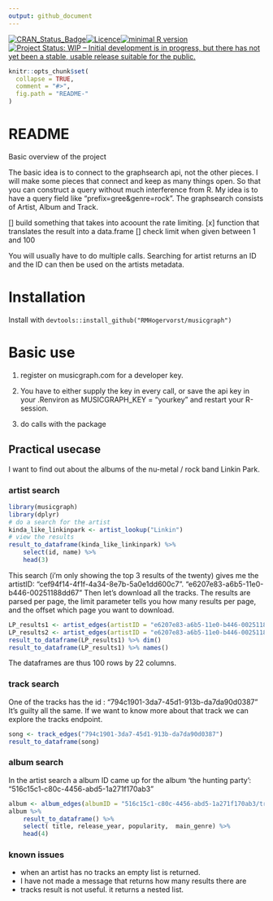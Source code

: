 ```yaml
---
output: github_document
---
```

[![CRAN_Status_Badge](http://www.r-pkg.org/badges/version/musicgraph)](https://cran.r-project.org/package=musicgraph)[![Licence](https://img.shields.io/badge/licence-GPL--3-blue.svg)](https://www.gnu.org/licenses/gpl-3.0.en.html)[![minimal R version](https://img.shields.io/badge/R%3E%3D-`r R.version$minor`-6666ff.svg)](https://cran.r-project.org/)[![Project Status: WIP – Initial development is in progress, but there has not yet been a stable, usable release suitable for the public.](http://www.repostatus.org/badges/latest/wip.svg)](http://www.repostatus.org/#wip)

<!-- README.md is generated from README.Rmd. Please edit that file -->

```r
knitr::opts_chunk$set(
  collapse = TRUE,
  comment = "#>",
  fig.path = "README-"
)
```


# README
Basic overview of the project


The basic idea is to connect to the graphsearch api, not the other pieces.
I will make some pieces that connect and keep as many things open. So that you
can construct a query without much interference from R. My idea is to have
a query field like "prefix=gree&genre=rock". 
The graphsearch consists of Artist, Album and Track.


[] build something that takes into acoount the rate limiting. 
[x] function that translates the result into a data.frame
[] check limit when given between 1 and 100

You will usually have to do multiple calls. Searching for artist returns an ID
and the ID can then be used on the artists metadata.

# Installation

Install with `devtools::install_github("RMHogervorst/musicgraph")`

# Basic use

1. register on musicgraph.com for a developer key. 
2. You have to either supply the key in every call, or save the api key
in your .Renviron as MUSICGRAPH_KEY = "yourkey" and restart your R-session.

3. do calls with the package

## Practical usecase

I want to find out about the albums of the nu-metal / rock band Linkin Park.

### artist search
```r
library(musicgraph)
library(dplyr)
# do a search for the artist
kinda_like_linkinpark <- artist_lookup("Linkin")
# view the results
result_to_dataframe(kinda_like_linkinpark) %>% 
    select(id, name) %>% 
    head(3)
```

This search (i'm only showing the top 3 results of the twenty)
gives me the artistID: "cef94f14-4f1f-4a34-8e7b-5a0e1dd600c7".
"e6207e83-a6b5-11e0-b446-00251188dd67"
Then let's download all the tracks. 
The results are parsed per page, the limit parameter tells you how many results
per page, and the offset which page you want to download.

```r
LP_results1 <- artist_edges(artistID = "e6207e83-a6b5-11e0-b446-00251188dd67/tracks", limit = 100)
LP_results2 <- artist_edges(artistID = "e6207e83-a6b5-11e0-b446-00251188dd67/tracks", limit = 100, offset = 2)
result_to_dataframe(LP_results1) %>% dim()
result_to_dataframe(LP_results1) %>% names()
```

The dataframes are thus 100 rows by 22 columns. 


### track search
One of the tracks has the id : "794c1901-3da7-45d1-913b-da7da90d0387"
It's guilty all the same. If we want to know more about that track we can 
explore the tracks endpoint. 

```r
song <- track_edges("794c1901-3da7-45d1-913b-da7da90d0387")
result_to_dataframe(song)
```


### album search
In the artist search a album ID came up for the album 'the hunting party':
"516c15c1-c80c-4456-abd5-1a271f170ab3"

```r
album <- album_edges(albumID = "516c15c1-c80c-4456-abd5-1a271f170ab3/tracks")
album %>% 
    result_to_dataframe() %>% 
    select( title, release_year, popularity,  main_genre) %>% 
    head(4)
```


### known issues

- when an artist has no tracks an empty list is returned.
- I have not made a message that returns how many results there are
- tracks result is not useful. it returns a nested list. 



